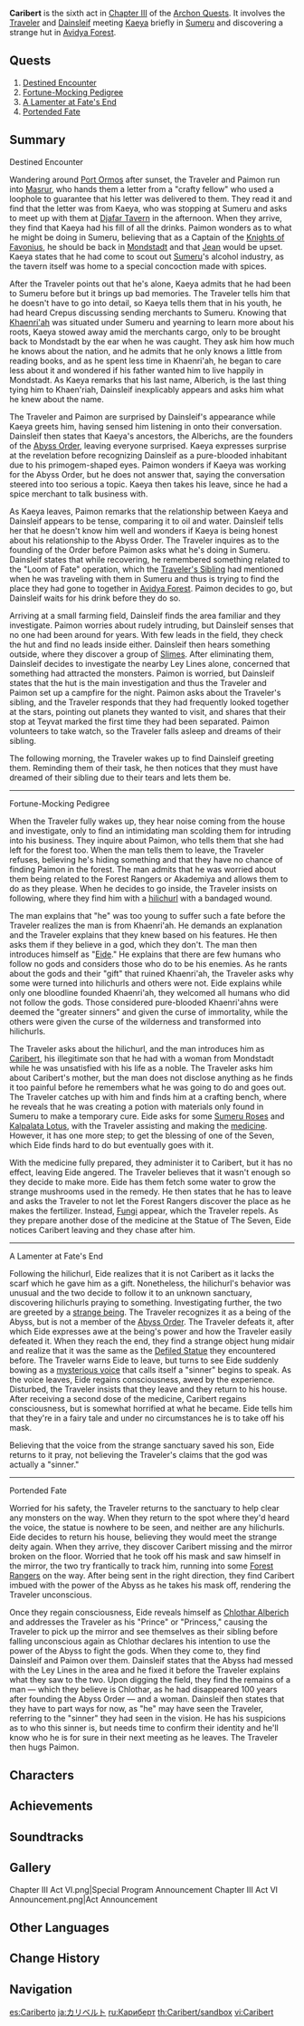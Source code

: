 {{About|the sixth act in [[Chapter III]] of the [[Archon Quest]]s|the [[NPC]]|Caribert (NPC)}}
{{Act Infobox
|image          = Story Card Chapter III Act VI.png
|type           = Archon
|chapter        = Chapter III
|actNum         = VI
|character      = Traveler
|prev           = Akasha Pulses, the Kalpa Flame Rises
|next           = Prelude of Blancheur and Noirceur
|ARReq          = 35
}}
{{Description|This world is filled with those who would oppose fate, while the one who understands fate smiles faintly down upon them.<br>If the one who weaves fate may be born here, then let the one who witnesses fate see it all.}}
'''Caribert''' is the sixth act in [[Chapter III]] of the [[Archon Quest]]s. It involves the [[Traveler]] and [[Dainsleif]] meeting [[Kaeya]] briefly in [[Sumeru]] and discovering a strange hut in [[Avidya Forest]].

==Quests==
# [[Destined Encounter]]
# [[Fortune-Mocking Pedigree]]
# [[A Lamenter at Fate's End]]
# [[Portended Fate]]

==Summary==
;Destined Encounter

Wandering around [[Port Ormos]] after sunset, the Traveler and Paimon run into [[Masrur]], who hands them a letter from a "crafty fellow" who used a loophole to guarantee that his letter was delivered to them. They read it and find that the letter was from Kaeya, who was stopping at Sumeru and asks to meet up with them at [[Djafar Tavern]] in the afternoon. When they arrive, they find that Kaeya had his fill of all the drinks. Paimon wonders as to what he might be doing in Sumeru, believing that as a Captain of the [[Knights of Favonius]], he should be back in [[Mondstadt]] and that [[Jean]] would be upset. Kaeya states that he had come to scout out [[Sumeru]]'s alcohol industry, as the tavern itself was home to a special concoction made with spices.

After the Traveler points out that he's alone, Kaeya admits that he had been to Sumeru before but it brings up bad memories. The Traveler tells him that he doesn't have to go into detail, so Kaeya tells them that in his youth, he had heard Crepus discussing sending merchants to Sumeru. Knowing that [[Khaenri'ah]] was situated under Sumeru and yearning to learn more about his roots, Kaeya stowed away amid the merchants cargo, only to be brought back to Mondstadt by the ear when he was caught.  They ask him how much he knows about the nation, and he admits that he only knows a little from reading books, and as he spent less time in Khaenri'ah, he began to care less about it and wondered if his father wanted him to live happily in Mondstadt. As Kaeya remarks that his last name, Alberich, is the last thing tying him to Khaen'riah, Dainsleif inexplicably appears and asks him what he knew about the name.

The Traveler and Paimon are surprised by Dainsleif's appearance while Kaeya greets him, having sensed him listening in onto their conversation. Dainsleif then states that Kaeya's ancestors, the Alberichs, are the founders of the [[Abyss Order]], leaving everyone surprised. Kaeya expresses surprise at the revelation before recognizing Dainsleif as a pure-blooded inhabitant due to his primogem-shaped eyes. Paimon wonders if Kaeya was working for the Abyss Order, but he does not answer that, saying the conversation steered into too serious a topic. Kaeya then takes his leave, since he had a spice merchant to talk business with.

As Kaeya leaves, Paimon remarks that the relationship between Kaeya and Dainsleif appears to be tense, comparing it to oil and water. Dainsleif tells her that he doesn't know him well and wonders if Kaeya is being honest about his relationship to the Abyss Order. The Traveler inquires as to the founding of the Order before Paimon asks what he's doing in Sumeru. Dainsleif states that while recovering, he remembered something related to the "Loom of Fate" operation, which the [[Traveler's Sibling]] had mentioned when he was traveling with them in Sumeru and thus is trying to find the place they had gone to together in [[Avidya Forest]]. Paimon decides to go, but Dainsleif waits for his drink before they do so.

Arriving at a small farming field, Dainsleif finds the area familiar and they investigate. Paimon worries about rudely intruding, but Dainsleif senses that no one had been around for years. With few leads in the field, they check the hut and find no leads inside either. Dainsleif then hears something outside, where they discover a group of [[Slime]]s. After eliminating them, Dainsleif decides to investigate the nearby Ley Lines alone, concerned that something had attracted the monsters. Paimon is worried, but Dainsleif states that the hut is the main investigation and thus the Traveler and Paimon set up a campfire for the night. Paimon asks about the Traveler's sibling, and the Traveler responds that they had frequently looked together at the stars, pointing out planets they wanted to visit, and shares that their stop at Teyvat marked the first time they had been separated. Paimon volunteers to take watch, so the Traveler falls asleep and dreams of their sibling.

The following morning, the Traveler wakes up to find Dainsleif greeting them. Reminding them of their task, he then notices that they must have dreamed of their sibling due to their tears and lets them be. 
----
;Fortune-Mocking Pedigree

When the Traveler fully wakes up, they hear noise coming from the house and investigate, only to find an intimidating man scolding them for intruding into his business. They inquire about Paimon, who tells them that she had left for the forest too. When the man tells them to leave, the Traveler refuses, believing he's hiding something and that they have no chance of finding Paimon in the forest. The man admits that he was worried about them being related to the Forest Rangers or Akademiya and allows them to do as they please. When he decides to go inside, the Traveler insists on following, where they find him with a [[hilichurl]] with a bandaged wound.

The man explains that "he" was too young to suffer such a fate before the Traveler realizes the man is from Khaenri'ah. He demands an explanation and the Traveler explains that they knew based on his features. He then asks them if they believe in a god, which they don't. The man then introduces himself as "[[Eide]]." He explains that there are few humans who follow no gods and considers those who do to be his enemies. As he rants about the gods and their "gift" that ruined Khaenri'ah, the Traveler asks why some were turned into hilichurls and others were not. Eide explains while only one bloodline founded Khaenri'ah, they welcomed all humans who did not follow the gods. Those considered pure-blooded Khaenri'ahns were deemed the "greater sinners" and given the curse of immortality, while the others were given the curse of the wilderness and transformed into hilichurls.

The Traveler asks about the hilichurl, and the man introduces him as [[Caribert (NPC)|Caribert]], his illegitimate son that he had with a woman from Mondstadt while he was unsatisfied with his life as a noble. The Traveler asks him about Caribert's mother, but the man does not disclose anything as he finds it too painful before he remembers what he was going to do and goes out. The Traveler catches up with him and finds him at a crafting bench, where he reveals that he was creating a potion with materials only found in Sumeru to make a temporary cure. Eide asks for some [[Sumeru Rose]]s and [[Kalpalata Lotus]], with the Traveler assisting and making the [[Nameless Taboo Medicine of the Royal Court|medicine]]. However, it has one more step; to get the blessing of one of the Seven, which Eide finds hard to do but eventually goes with it.

With the medicine fully prepared, they administer it to Caribert, but it has no effect, leaving Eide angered. The Traveler believes that it wasn't enough so they decide to make more. Eide has them fetch some water to grow the strange mushrooms used in the remedy. He then states that he has to leave and asks the Traveler to not let the Forest Rangers discover the place as he makes the fertilizer. Instead, [[Fungi]] appear, which the Traveler repels. As they prepare another dose of the medicine at the Statue of The Seven, Eide notices Caribert leaving and they chase after him.
----
;A Lamenter at Fate's End

Following the hilichurl, Eide realizes that it is not Caribert as it lacks the scarf which he gave him as a gift. Nonetheless, the hilichurl's behavior was unusual and the two decide to follow it to an unknown sanctuary, discovering hilichurls praying to something. Investigating further, the two are greeted by a [[Abyss Herald: Frost Fall|strange being]]. The Traveler recognizes it as a being of the Abyss, but is not a member of the [[Abyss Order]]. The Traveler defeats it, after which Eide expresses awe at the being's power and how the Traveler easily defeated it. When they reach the end, they find a strange object hung midair and realize that it was the same as the [[Defiled Statue]] they encountered before. The Traveler warns Eide to leave, but turns to see Eide suddenly bowing as a [[Voice Inside the Head|mysterious voice]] that calls itself a "sinner" begins to speak. As the voice leaves, Eide regains consciousness, awed by the experience. Disturbed, the Traveler insists that they leave and they return to his house. After receiving a second dose of the medicine, Caribert regains consciousness, but is somewhat horrified at what he became. Eide tells him that they're in a fairy tale and under no circumstances he is to take off his mask. 

Believing that the voice from the strange sanctuary saved his son, Eide returns to it pray, not believing the Traveler's claims that the god was actually a "sinner." 
----
;Portended Fate

Worried for his safety, the Traveler returns to the sanctuary to help clear any monsters on the way. When they return to the spot where they'd heard the voice, the statue is nowhere to be seen, and neither are any hilichurls. Eide decides to return his house, believing they would meet the strange deity again. When they arrive, they discover Caribert missing and the mirror broken on the floor. Worried that he took off his mask and saw himself in the mirror, the two try frantically to track him, running into some [[Forest Rangers]] on the way. After being sent in the right direction, they find Caribert imbued with the power of the Abyss as he takes his mask off, rendering the Traveler unconscious.

Once they regain consciousness, Eide reveals himself as [[Chlothar Alberich]] and addresses the Traveler as his "Prince" or "Princess," causing the Traveler to pick up the mirror and see themselves as their sibling before falling unconscious again as Chlothar declares his intention to use the power of the Abyss to fight the gods. When they come to, they find Dainsleif and Paimon over them. Dainsleif states that the Abyss had messed with the Ley Lines in the area and he fixed it before the Traveler explains what they saw to the two. Upon digging the field, they find the remains of a man &mdash; which they believe is Chlothar, as he had disappeared 100 years after founding the Abyss Order &mdash; and a woman. Dainsleif then states that they have to part ways for now, as "he" may have seen the Traveler, referring to the "sinner" they had seen in the vision. He has his suspicions as to who this sinner is, but needs time to confirm their identity and he'll know who he is for sure in their next meeting as he leaves. The Traveler then hugs Paimon.

==Characters==
{{Character Appearances|Caribert|type=Act}}

==Achievements==
{{Achievement Topic Table|quest=Caribert}}

==Soundtracks==
{{Soundtracks by Category Table|type=quest}}

==Gallery==
<gallery>
Chapter III Act VI.png|Special Program Announcement
Chapter III Act VI Announcement.png|Act Announcement
</gallery>

==Other Languages==
{{Other Languages
|en      = Caribert
|zhs     = 卡利贝尔
|zhs_rm  = Kǎlìbèi'ěr
|zht     = 卡利貝爾
|zht_rm  = Kǎlìbèi'ěr
|ja      = カリベルト
|ja_rm   = Kariberuto
|ko      = 카리베르트
|es      = Cariberto
|fr      = Caribert
|ru      = Кариберт
|th      = Caribert
|vi      = Caribert
|de      = Caribert
|id      = Caribert
|pt      = Caribert
|tr      = Caribert
|it      = Caribert
}}

==Change History==
{{Change History|3.5}}

==Navigation==
{{Archon Quest Navbox|Chapter III}}

[[es:Cariberto]]
[[ja:カリベルト]]
[[ru:Кариберт]]
[[th:Caribert/sandbox]]
[[vi:Caribert]]